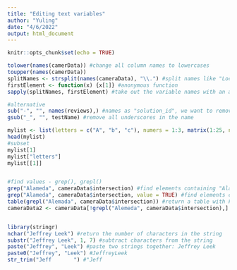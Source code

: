 ```yaml
---
title: "Editing text variables"
author: "Yuling"
date: "4/6/2022"
output: html_document
---
```


```r
knitr::opts_chunk$set(echo = TRUE)
```

```r
tolower(names(camerData)) #change all column names to lowercases
toupper(names(camerData))
splitNames <- strsplit(names(cameraData), "\\.") #split names like "Location.1" to be "Location" and "1"
firstElement <- function(x) {x[1]} #anonymous function
sapply(splitNames, firstElement) #take out the variable names with an anonymous function of the first element after strsplit

#alternative
sub("-", "", names(reviews),) #names as "solution_id", we want to remove the "_" and replace it with nothing, so the name will become "solutionid"
gsub("_", "", testName) #remove all underscores in the name

mylist <- list(letters = c("A", "b", "c"), numers = 1:3, matrix(1:25, ncol = 5))
head(mylist)
#subset
mylist[1]
mylist["letters"]
mylist[[1]]


#find values - grep(), grepl()
grep("Alameda", cameraData$intersection) #find elements containing "Alameda" in the variable of "intersection", returns the element site; if it doesn't appear in data, it will return integer(0)
grep("Alameda", cameraData$intersection, value = TRUE) #find elements containing "Alameda and return the element
table(grepl("Alemada", cameraData$intersection)) #return a table with FALSE and TRUE
cameraData2 <- cameraData[!grepl("Alemeda", cameraData$intersection),] #subset the data without "Alemeda" from the dataframe


library(stringr)
nchar("Jeffrey Leek") #return the number of characters in the string
substr("Jeffrey Leek", 1, 7) #subtract characters from the string
paste("Jeffrey", "Leek") #paste two strings together: Jeffrey Leek
paste0("Jeffrey", "Leek") #JeffreyLeek
str_trim("Jeff       ") #"Jeff
```

